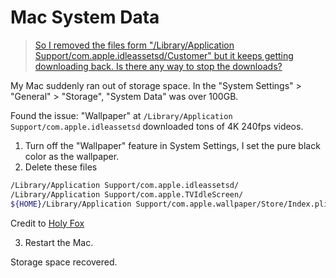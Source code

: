 # Mac System Data

> [So I removed the files form "/Library/Application Support/com.apple.idleassetsd/Customer" but it keeps getting downloading back. Is there any way to stop the downloads?](https://www.reddit.com/r/MacOS/comments/16vf5nv/comment/kj8wy9q)

My Mac suddenly ran out of storage space. In the "System Settings" > "General" > "Storage", "System Data" was over 100GB.

Found the issue: "Wallpaper" at `/Library/Application Support/com.apple.idleassetsd` downloaded tons of 4K 240fps videos.

1. Turn off the "Wallpaper" feature in System Settings, I set the pure black color as the wallpaper.
2. Delete these files

```sh
/Library/Application Support/com.apple.idleassetsd/
/Library/Application Support/com.apple.TVIdleScreen/
${HOME}/Library/Application Support/com.apple.wallpaper/Store/Index.plist
```

Credit to [Holy Fox](https://skk.moe/)

3. Restart the Mac.

Storage space recovered.
